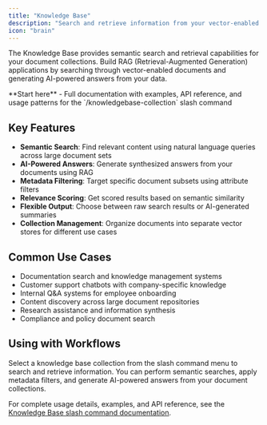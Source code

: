 ```yaml
---
title: "Knowledge Base"
description: "Search and retrieve information from your vector-enabled document collections"
icon: "brain"
---
```


The Knowledge Base provides semantic search and retrieval capabilities for your document collections. Build RAG (Retrieval-Augmented Generation) applications by searching through vector-enabled documents and generating AI-powered answers from your data.

<Card title="📖 Complete Knowledge Base Guide" icon="code" href="/slash-commands/knowledgebase">
  **Start here** - Full documentation with examples, API reference, and usage patterns for the `/knowledgebase-collection` slash command
</Card>

## Key Features

- **Semantic Search**: Find relevant content using natural language queries across large document sets
- **AI-Powered Answers**: Generate synthesized answers from your documents using RAG
- **Metadata Filtering**: Target specific document subsets using attribute filters
- **Relevance Scoring**: Get scored results based on semantic similarity
- **Flexible Output**: Choose between raw search results or AI-generated summaries
- **Collection Management**: Organize documents into separate vector stores for different use cases

## Common Use Cases

- Documentation search and knowledge management systems
- Customer support chatbots with company-specific knowledge
- Internal Q&A systems for employee onboarding
- Content discovery across large document repositories
- Research assistance and information synthesis
- Compliance and policy document search

## Using with Workflows

Select a knowledge base collection from the slash command menu to search and retrieve information. You can perform semantic searches, apply metadata filters, and generate AI-powered answers from your document collections.

For complete usage details, examples, and API reference, see the [Knowledge Base slash command documentation](/slash-commands/knowledgebase). 